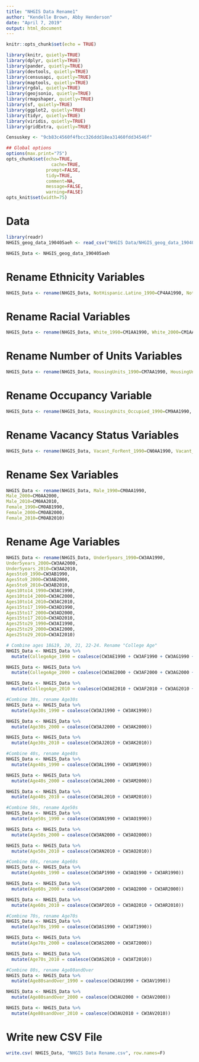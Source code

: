 ---
title: "NHGIS Data Rename1"
author: "Kendelle Brown, Abby Henderson"
date: "April 7, 2019"
output: html_document
---

```{r setup, include=FALSE}
knitr::opts_chunk$set(echo = TRUE)

library(knitr, quietly=TRUE)
library(dplyr, quietly=TRUE)
library(pander, quietly=TRUE)
library(devtools, quietly=TRUE)
library(censusapi, quietly=TRUE)
library(maptools, quietly=TRUE)
library(rgdal, quietly=TRUE)
library(geojsonio, quietly=TRUE)
library(rmapshaper, quietly=TRUE)
library(sf, quietly=TRUE)
library(ggplot2, quietly=TRUE)
library(tidyr, quietly=TRUE)
library(viridis, quietly=TRUE)
library(gridExtra, quietly=TRUE)

Censuskey <- "9cb83c4560f4fbcc326ddd18ea31460fdd34546f"

## Global options
options(max.print="75")
opts_chunk$set(echo=TRUE,
	             cache=TRUE,
               prompt=FALSE,
               tidy=TRUE,
               comment=NA,
               message=FALSE,
               warning=FALSE)
opts_knit$set(width=75)

```

# Data
```{r}

library(readr)
NHGIS_geog_data_190405aeh <- read_csv("NHGIS Data/NHGIS_geog_data_190405aeh.csv")

NHGIS_Data <- NHGIS_geog_data_190405aeh

```

# Rename Ethnicity Variables
```{r}

NHGIS_Data <- rename(NHGIS_Data, NotHispanic.Latino_1990=CP4AA1990, NotHispanic.Latino_2000=CP4AA2000, NotHispanic.Latino_2010=CP4AA2010, Hispanic.Latino1990=CP4AB1990, Hispanic.Latino2000=CP4AB2000, Hispanic.Latino2010=CP4AB2010)

```

# Rename Racial Variables
```{r}

NHGIS_Data <- rename(NHGIS_Data, White_1990=CM1AA1990, White_2000=CM1AA2000, White_2010=CM1AA2010, Black_AA_1990=CM1AB1990, Black_AA_2000=CM1AB2000, Black_AA_2010=CM1AB2010, NativeAm_Alaskan1990=CM1AC1990, NativeAm_Alaskan2000=CM1AC2000,NativeAm_Alaskan2010=CM1AC2010, Asian_1990=CM1AD1990,Asian_2000=CM1AD2000, Asian_2010=CM1AD2010, NativeHawaiian.PacificIslander_1990=CM1AE1990,NativeHawaiian.PacificIslander_2000=CM1AE2000, NativeHawaiian.PacificIslander_2010=CM1AE2010, SomeOther_1990=CM1AF1990, SomeOther_2000=CM1AF2000, SomeOther_2010=CM1AF2010, Two.OrMore_1990=CM1AG1990, Two.OrMore_2000=CM1AG2000, Two.OrMore_2010=CM1AG2010 )

```

# Rename Number of Units Variables
```{r}

NHGIS_Data <- rename(NHGIS_Data, HousingUnits_1990=CM7AA1990, HousingUnits_2000=CM7AA2000, HousingUnits_2010=CM7AA2010)

```

# Rename Occupancy Variable 
```{r}

NHGIS_Data <- rename(NHGIS_Data, HousingUnits_Occupied_1990=CM9AA1990, HousingUnits_Occupied_2000=CM9AA2000, HousingUnits_Occupied_2010=CM9AA2010, HousingUnits_Vacant_1990=CM9AB1990, HousingUnits_Vacant_2000=CM9AB2000, HousingUnits_Vacant_2010=CM9AB2010)

```

# Rename Vacancy Status Variables 
```{r}

NHGIS_Data <- rename(NHGIS_Data, Vacant_ForRent_1990=CN0AA1990, Vacant_ForRent_2000=CN0AA2000, Vacant_ForRent_2010=CN0AA2010, Vacant_ForSale_1990=CN0AB1990, Vacant_ForSale_2000=CN0AB2000, Vacant_ForSale_2010=CN0AB2010, Vacant_RentedOrSold_1990=CN0AC1990, Vacant_RentedOrSold_2000=CN0AC2000, Vacant_RentedOrSold_2010=CN0AC2010, Vacant_OccasionalUse_1990=CN0AD1990, Vacant_OccasionalUse_2000=CN0AD2000, Vacant_OccasionalUse_2010=CN0AD2010, Vacant_MigrantWorkers_1990=CN0AE1990, Vacant_MigrantWorkers_2000=CN0AE2000, Vacant_MigrantWorkers_2010=CN0AE2010, Vacant_Other_1990=CN0AF1990, Vacant_Other_2000=CN0AF2000, Vacant_Other_2010=CN0AF2010)

```

# Rename Sex Variables 
```{r}

NHGIS_Data <- rename(NHGIS_Data, Male_1990=CM0AA1990, 
Male_2000=CM0AA2000,
Male_2010=CM0AA2010, 
Female_1990=CM0AB1990,
Female_2000=CM0AB2000,
Female_2010=CM0AB2010)

```

# Rename Age Variables 
```{r}

NHGIS_Data <- rename(NHGIS_Data, Under5years_1990=CW3AA1990, 
Under5years_2000=CW3AA2000,
Under5years_2010=CW3AA2010, 
Ages5to9_1990=CW3AB1990,
Ages5to9_2000=CW3AB2000,
Ages5to9_2010=CW3AB2010,
Ages10to14_1990=CW3AC1990,
Ages10to14_2000=CW3AC2000,
Ages10to14_2010=CW3AC2010,
Ages15to17_1990=CW3AD1990,
Ages15to17_2000=CW3AD2000,
Ages15to17_2010=CW3AD2010,
Ages25to29_1990=CW3AI1990,
Ages25to29_2000=CW3AI2000,
Ages25to29_2010=CW3AI2010)

# Combine ages 18&19, 20, 21, 22-24. Rename "College Age"
NHGIS_Data <- NHGIS_Data %>%
  mutate(CollegeAge_1990 = coalesce(CW3AE1990 + CW3AF1990 + CW3AG1990 + CW3AH1990))

NHGIS_Data <- NHGIS_Data %>%
  mutate(CollegeAge_2000 = coalesce(CW3AE2000 + CW3AF2000 + CW3AG2000 + CW3AH2000))

NHGIS_Data <- NHGIS_Data %>%
  mutate(CollegeAge_2010 = coalesce(CW3AE2010 + CW3AF2010 + CW3AG2010 + CW3AH2010))

#Combine 30s, rename Age30s
NHGIS_Data <- NHGIS_Data %>%
  mutate(Age30s_1990 = coalesce(CW3AJ1990 + CW3AK1990))

NHGIS_Data <- NHGIS_Data %>%
  mutate(Age30s_2000 = coalesce(CW3AJ2000 + CW3AK2000))

NHGIS_Data <- NHGIS_Data %>%
  mutate(Age30s_2010 = coalesce(CW3AJ2010 + CW3AK2010))

#Combine 40s, rename Age40s
NHGIS_Data <- NHGIS_Data %>%
  mutate(Age40s_1990 = coalesce(CW3AL1990 + CW3AM1990))

NHGIS_Data <- NHGIS_Data %>%
  mutate(Age40s_2000 = coalesce(CW3AL2000 + CW3AM2000))

NHGIS_Data <- NHGIS_Data %>%
  mutate(Age40s_2010 = coalesce(CW3AL2010 + CW3AM2010))

#Combine 50s, rename Age50s
NHGIS_Data <- NHGIS_Data %>%
  mutate(Age50s_1990 = coalesce(CW3AN1990 + CW3AO1990))

NHGIS_Data <- NHGIS_Data %>%
  mutate(Age50s_2000 = coalesce(CW3AN2000 + CW3AO2000))

NHGIS_Data <- NHGIS_Data %>%
  mutate(Age50s_2010 = coalesce(CW3AN2010 + CW3AO2010))

#Combine 60s, rename Age60s
NHGIS_Data <- NHGIS_Data %>%
  mutate(Age60s_1990 = coalesce(CW3AP1990 + CW3AQ1990 + CW3AR1990))

NHGIS_Data <- NHGIS_Data %>%
  mutate(Age60s_2000 = coalesce(CW3AP2000 + CW3AQ2000 + CW3AR2000))

NHGIS_Data <- NHGIS_Data %>%
  mutate(Age60s_2010 = coalesce(CW3AP2010 + CW3AQ2010 + CW3AR2010))

#Combine 70s, rename Age70s
NHGIS_Data <- NHGIS_Data %>%
  mutate(Age70s_1990 = coalesce(CW3AS1990 + CW3AT1990))

NHGIS_Data <- NHGIS_Data %>%
  mutate(Age70s_2000 = coalesce(CW3AS2000 + CW3AT2000))

NHGIS_Data <- NHGIS_Data %>%
  mutate(Age70s_2010 = coalesce(CW3AS2010 + CW3AT2010))

#Combine 80s, rename Age80andOver
NHGIS_Data <- NHGIS_Data %>%
  mutate(Age80sandOver_1990 = coalesce(CW3AU1990 + CW3AV1990))

NHGIS_Data <- NHGIS_Data %>%
  mutate(Age80sandOver_2000 = coalesce(CW3AU2000 + CW3AV2000))

NHGIS_Data <- NHGIS_Data %>%
  mutate(Age80sandOver_2010 = coalesce(CW3AU2010 + CW3AV2010))

```

# Write new CSV File
```{r}

write.csv( NHGIS_Data, "NHGIS Data Rename.csv", row.names=F)

```





